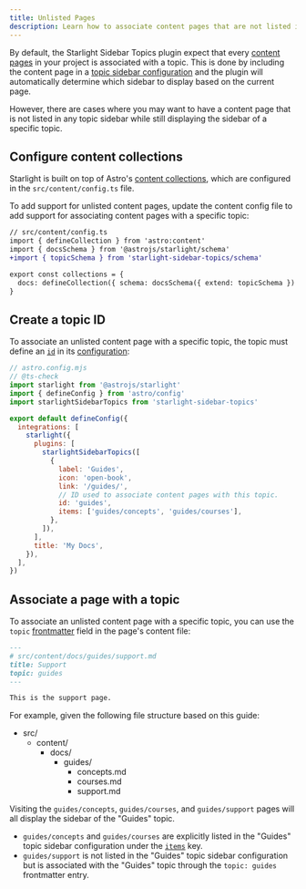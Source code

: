 ```yaml
---
title: Unlisted Pages
description: Learn how to associate content pages that are not listed in any topic sidebar configuration with a specific topic.
---
```


By default, the Starlight Sidebar Topics plugin expect that every [content pages](https://starlight.astro.build/guides/pages/#content-pages) in your project is associated with a topic.
This is done by including the content page in a [topic sidebar configuration](http://localhost:4321/docs/configuration#items) and the plugin will automatically determine which sidebar to display based on the current page.

However, there are cases where you may want to have a content page that is not listed in any topic sidebar while still displaying the sidebar of a specific topic.

## Configure content collections

Starlight is built on top of Astro's [content collections](https://docs.astro.build/en/guides/content-collections/), which are configured in the `src/content/config.ts` file.

To add support for unlisted content pages, update the content config file to add support for associating content pages with a specific topic:

```diff lang=ts ins="{ extend: topicSchema }"
// src/content/config.ts
import { defineCollection } from 'astro:content'
import { docsSchema } from '@astrojs/starlight/schema'
+import { topicSchema } from 'starlight-sidebar-topics/schema'

export const collections = {
  docs: defineCollection({ schema: docsSchema({ extend: topicSchema }) }),
}
```

## Create a topic ID

To associate an unlisted content page with a specific topic, the topic must define an [`id`](/docs/configuration#id) in its [configuration](/docs/configuration#topic-configuration):

```js {16-17}
// astro.config.mjs
// @ts-check
import starlight from '@astrojs/starlight'
import { defineConfig } from 'astro/config'
import starlightSidebarTopics from 'starlight-sidebar-topics'

export default defineConfig({
  integrations: [
    starlight({
      plugins: [
        starlightSidebarTopics([
          {
            label: 'Guides',
            icon: 'open-book',
            link: '/guides/',
            // ID used to associate content pages with this topic.
            id: 'guides',
            items: ['guides/concepts', 'guides/courses'],
          },
        ]),
      ],
      title: 'My Docs',
    }),
  ],
})
```

## Associate a page with a topic

To associate an unlisted content page with a specific topic, you can use the `topic` [frontmatter](https://starlight.astro.build/reference/frontmatter/) field in the page's content file:

```md {4}
---
# src/content/docs/guides/support.md
title: Support
topic: guides
---

This is the support page.
```

For example, given the following file structure based on this guide:


<FileTree>

- src/
  - content/
    - docs/
      - guides/
        - concepts.md
        - courses.md
        - support.md

</FileTree>

Visiting the `guides/concepts`, `guides/courses`, and `guides/support` pages will all display the sidebar of the "Guides" topic.

- `guides/concepts` and `guides/courses` are explicitly listed in the "Guides" topic sidebar configuration under the [`items`](/docs/configuration#items) key.
- `guides/support` is not listed in the "Guides" topic sidebar configuration but is associated with the "Guides" topic through the `topic: guides` frontmatter entry.
